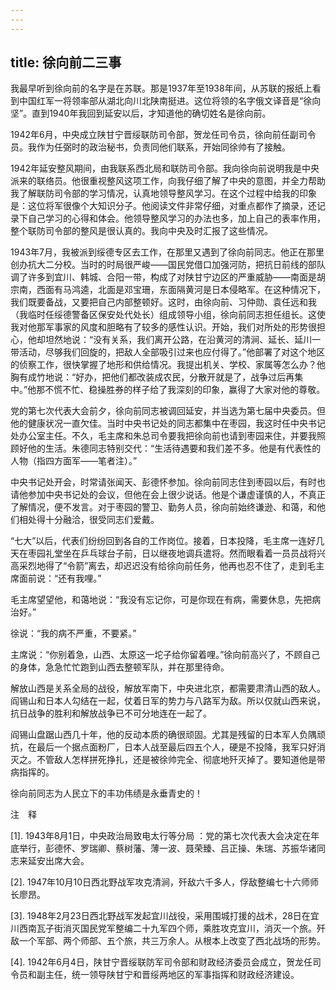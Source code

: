 ```yaml
---
---
---
```

title: 徐向前二三事
---





我最早听到徐向前的名字是在苏联。那是1937年至1938年间，从苏联的报纸上看到中国红军一将领率部从湖北向川北陕南挺进。这位将领的名字俄文译音是“徐向坚”。直到1940年我回到延安以后，才知道他的确切姓名是徐向前。

1942年6月，中央成立陕甘宁晋绥联防司令部，贺龙任司令员，徐向前任副司令员。我作为任弼时的政治秘书，负责同他们联系，开始同徐帅有了接触。

1942年延安整风期间，由我联系西北局和联防司令部。我向徐向前说明我是中央派来的联络员。他很重视整风这项工作，向我仔细了解了中央的意图，并全力帮助我了解联防司令部的学习情况，认真地领导整风学习。在这个过程中给我的印象是：这位将军很像个大知识分子。他阅读文件非常仔细，对重点都作了摘录，还记录下自己学习的心得和体会。他领导整风学习的办法也多，加上自己的表率作用，整个联防司令部的整风是很认真的。我向中央及时汇报了这些情况。

1943年7月，我被派到绥德专区去工作，在那里又遇到了徐向前同志。他正在那里创办抗大二分校。当时的时局很严峻——国民党借口加强河防，把抗日前线的部队调了许多到宜川、韩城、合阳一带，构成了对陕甘宁边区的严重威胁——南面是胡宗南，西面有马鸿逵，北面是邓宝珊，东面隔黄河是日本侵略军。在这种情况下，我们既要备战，又要把自己内部整顿好。这时，由徐向前、习仲勋、袁任远和我（我临时任绥德警备区保安处代处长）组成领导小组，徐向前同志担任组长。这使我对他那军事家的风度和胆略有了较多的感性认识。开始，我们对所处的形势很担心，他却坦然地说：“没有关系，我们离开公路，在沿黄河的清涧、延长、延川一带活动，尽够我们回旋的，把敌人全部吸引过来也应付得了。”他部署了对这个地区的侦察工作，很快掌握了地形和供给情况。我提出机关、学校、家属等怎么办？他胸有成竹地说：“好办，把他们都改装成农民，分散开就是了，战争过后再集中。”他那不慌不忙、稳操胜券的样子给了我深刻的印象，赢得了大家对他的尊敬。

党的第七次代表大会前夕，徐向前同志被调回延安，并当选为第七届中央委员。但他的健康状况一直欠佳。当时中央书记处的同志都集中在枣园，我这时任中央书记处办公室主任。不久，毛主席和朱总司令要我把徐向前也请到枣园来住，并要我照顾好他的生活。朱德同志特别交代：“生活待遇要和我们差不多。他是有代表性的人物（指四方面军——笔者注）。”

中央书记处开会，时常请张闻天、彭德怀参加。徐向前同志住到枣园以后，有时也请他参加中央书记处的会议，但他在会上很少说话。他是个谦虚谨慎的人，不真正了解情况，便不发言。对于枣园的警卫、勤务人员，徐向前始终谦逊、和蔼，和他们相处得十分融洽，很受同志们爱戴。

“七大”以后，代表们纷纷回到各自的工作岗位。接着，日本投降，毛主席一连好几天在枣园礼堂坐在乒乓球台子前，日以继夜地调兵遣将。然而眼看着一员员战将兴高采烈地得了“令箭”离去，却迟迟没有给徐向前任务，他再也忍不住了，走到毛主席面前说：“还有我哩。”

毛主席望望他，和蔼地说：“我没有忘记你，可是你现在有病，需要休息，先把病治好。”

徐说：“我的病不严重，不要紧。”

主席说：“你别着急，山西、太原这一坨子给你留着哩。”徐向前高兴了，不顾自己的身体，急急忙忙跑到山西去整顿军队，并在那里待命。

解放山西是关系全局的战役，解放军南下，中央进北京，都需要肃清山西的敌人。阎锡山和日本人勾结在一起，仗着日军的势力与八路军为敌。所以仅就山西来说，抗日战争的胜利和解放战争已不可分地连在一起了。

阎锡山盘踞山西几十年，他的反动本质的确很顽固。尤其是残留的日本军人负隅顽抗，在最后一个据点面粉厂，日本人战至最后四五个人，硬是不投降，我军只好消灭之。不管敌人怎样拼死挣扎，还是被徐帅完全、彻底地歼灭掉了。要知道他是带病指挥的。

徐向前同志为人民立下的丰功伟绩是永垂青史的！

注　释

[1]. 1943年8月1日，中央政治局致电太行等分局 ：党的第七次代表大会决定在年底举行，彭德怀、罗瑞卿、蔡树藩、薄一波、聂荣臻、吕正操、朱瑞、苏振华诸同志来延安出席大会。

[2]. 1947年10月10日西北野战军攻克清涧，歼敌六千多人，俘敌整编七十六师师长廖昂。

[3]. 1948年2月23日西北野战军发起宜川战役，采用围城打援的战术，28日在宜川西南瓦子街消灭国民党军整编二十九军四个师，乘胜攻克宜川，消灭一个旅。歼敌一个军部、两个师部、五个旅，共三万余人。从根本上改变了西北战场的形势。

[4]. 1942年6月4日，陕甘宁晋绥联防军司令部和财政经济委员会成立，贺龙任司令员和副主任，统一领导陕甘宁和晋绥两地区的军事指挥和财政经济建设。